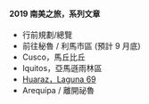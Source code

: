 <div style={{ backgroundColor: "#fff8f2", padding: "10px" }}>

#### 2019 南美之旅，系列文章

- 行前規劃/總覽
- 前往秘魯 / 利馬市區 (預計 9 月底)
- Cusco，馬丘比丘
- Iquitos，亞馬遜雨林區
- [Huaraz，Laguna 69](./lake-69)
- Arequipa / 離開祕魯

</div>
